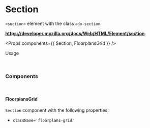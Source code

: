 <!-- Packages -->

<!-- Components -->

<!-- Mock Data -->

# Section

`<section>` element with the class `ado-section`.

**https://developer.mozilla.org/docs/Web/HTML/Element/section**

<Props components={{ Section, FloorplansGrid }} />

Usage

<br/>

### Components

<br/>

#### FloorplansGrid

`Section` component with the following properties:

- `className='floorplans-grid'`

<Preview>
  <FloorplansGrid floorplans={FloorplansMock} />
</Preview>